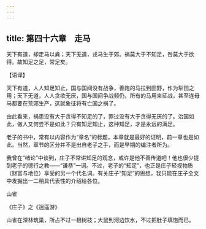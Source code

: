 ```yaml
---
---
---
```

title: 第四十六章　走马
---




天下有道，却走马以粪；天下无道，戎马生于郊。祸莫大于不知足，咎莫大于欲得。故知足之足，常足矣。

【语译】

天下有道，人人知足知止，国与国间没有战争，善跑的马拉到田野，作为犁田之用；天下无道，人人贪欲无厌，国与国间争战频仍，所有的马用来征战，甚至连母马都要在荒郊生产，这就象征将有亡国之祸了。

由此看来，祸患没有大于贪得不知足的了，罪过没有大于贪得无厌的了。治国如此，做人又何尝不是如此？只有知足知止，这种知足，才是永远的满足。

老子的书中，常有以内容作为“章名”的标题，本章就是最好的证明，前一章也是如此。当然，章节的区分并不是出自老子之手，而是早期的编注者所为。

我曾在“绪论”中谈到，庄子不常讲知足的观念，或许是他不善传道吧！他也很少提到老子的德行之教——“谦恭”一词。不过，老子的“知足”，也正是庄子轻视物质（财富与地位）享受的另一个代名词。有关庄子“知足”的思想，我只能在庄子全文中发掘出一二稍具代表性的介绍给各位。

山雀

《庄子》之《逍遥游》

山雀在深林筑巢，所占不过一根树枝；大鼠到河边饮水，不过把肚子填饱而已。